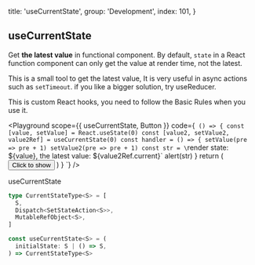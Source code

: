 
  title: 'useCurrentState',
  group: 'Development',
  index: 101,
}

## useCurrentState

Get **the latest value** in functional component. By default, `state` in a React function component
can only get the value at render time, not the latest.

This is a small tool to get the latest value, It is very useful in async actions such as `setTimeout`.
if you like a bigger solution,
try <Link target="_blank" color href="https://reactjs.org/docs/hooks-reference.html#usereducer">useReducer</Link>.

This is custom React hooks, you need to follow the <Link target="_blank" color href="https://reactjs.org/docs/hooks-rules.html">Basic Rules</Link> when you use it.

<Playground
  scope={{ useCurrentState, Button }}
  code={`
() => {
  const [value, setValue] = React.useState(0)
  const [value2, setValue2, value2Ref] = useCurrentState(0)
  const handler = () => {
    setValue(pre => pre + 1)
    setValue2(pre => pre + 1)
    const str = \`render state: \${value}, the latest value: \${value2Ref.current}\`
    alert(str)
  }
  return (
    <Button scale={0.5} auto onClick={handler}>Click to show</Button>
  )
}
`}
/>

<Attributes edit="/pages/en-us/hooks/use-current-state.mdx">
<Attributes.Title>useCurrentState</Attributes.Title>

```ts
type CurrentStateType<S> = [
  S,
  Dispatch<SetStateAction<S>>,
  MutableRefObject<S>,
]

const useCurrentState<S> = (
  initialState: S | () => S,
) => CurrentStateType<S>
```

</Attributes>

